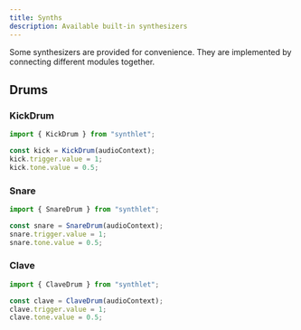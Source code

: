```yaml
---
title: Synths
description: Available built-in synthesizers
---
```



Some synthesizers are provided for convenience. They are implemented by connecting different modules together.

## Drums

### KickDrum

```ts
import { KickDrum } from "synthlet";

const kick = KickDrum(audioContext);
kick.trigger.value = 1;
kick.tone.value = 0.5;
```

<DrumExample instrumentName="KickDrum" />

### Snare

```ts
import { SnareDrum } from "synthlet";

const snare = SnareDrum(audioContext);
snare.trigger.value = 1;
snare.tone.value = 0.5;
```

<DrumExample instrumentName="SnareDrum" />

### Clave

```ts
import { ClaveDrum } from "synthlet";

const clave = ClaveDrum(audioContext);
clave.trigger.value = 1;
clave.tone.value = 0.5;
```

<DrumExample instrumentName="ClaveDrum" />
